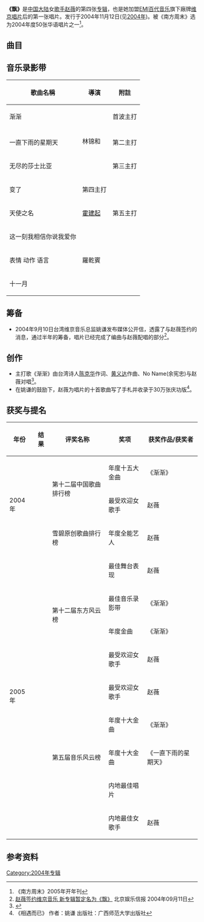 {{For|其它主題|飄 (消歧義)}}
{{Infobox Album | <!-- See Wikipedia:WikiProject_Albums -->
  Name        = 飘 |
  Type        = 專輯|
  Artist      = [[赵薇|赵薇]] |
  Cover       =  |
  Released    = 2004年11月12日|
  Recorded    = 2004年 |
  Genre       =  |
  Length      =  |
  Label       = [[維京音樂_(港台)|维京唱片]] |
  Producer    =  [[李伟菘|李伟菘]]、[[李偲菘|李偲菘]]、潘同雄|
  Last album  = 《[[最后一次分手|最后一次分手]]》 (新曲+精选)<br />(2001) |
  This album  = '''《飘》'''<br />(2004) |
  Next album  = 《[[Double_雙|Double 雙]]》<br />(2005) }}

'''《飘》'''是[[中国大陆|中国大陆]]女[[歌手|歌手]][[赵薇|赵薇]]的第四张[[音樂專輯|专辑]]，也是她加盟[[百代唱片_(台灣)|EMI百代音乐]]旗下廠牌[[維京音樂_(港台)|维京唱片]]后的第一张唱片。发行于2004年11月12日(见[[2004年|2004年]])。被《南方周末》选为2004年度50张华语唱片之一<ref>《南方周末》2005年开年刊</ref>。

==曲目==
{{Tracklist
| collapsed = 
| headline = 
| font_size = 
| total_length = 

| music_credits = yes
| lyrics_credits = yes
| arranger_credits = yes
| producer_credits = yes
| extra_column = 
| longnote_column = yes

| title1 = 变了
| note1 = 
| longnote1 = 
| music1 = 陈金晶
| lyrics1 = [[姚谦|姚谦]]
| arranger1 = 刘文仁
| producer1 = 
| extra1 = 
| length1 = 4:46

| title2 = 这一刻我相信你说我爱你
| note2 = 
| longnote2 = 
| music2 = [[杨馥蔚|杨孝芬]]
| lyrics2 = 姚谦
| arranger2 = {{link-yue|Terence Teo|張瑞成}}
| producer2 = 
| extra2 = 
| length2 = 4:11

| title3 = 渐渐
| note3 = featuring [[余宪忠|No name]]
| longnote3 = 
| music3 = [[黄义达|黄义达]]
| lyrics3 = [[陈克华|陈克华]]
| arranger3 = 陈彦军
| producer3 = 
| extra3 = 
| length3 = 3:52

| title4 = 无尽的莎士比亚
| note4 = 
| longnote4 = 
| music4 = [[张亚东_(音乐人)|张亚东]]
| lyrics4 = 姚谦
| arranger4 = 李雨寰
| producer4 = 
| extra4 = 
| length4 = 4:39

| title5 = 一直下雨的星期天
| note5 = 
| longnote5 = 
| music5 = Minski
| lyrics5 = 姚谦
| arranger5 = 吕绍淳
| producer5 = 
| extra5 = 
| length5 = 3:43

| title6 = 表情 动作 语言
| note6 = 
| longnote6 = 
| music6 = 郭伟聪
| lyrics6 = 郭伟聪
| arranger6 = 刘文仁
| producer6 = 
| extra6 = 
| length6 = 4:17

| title7 = 状态
| note7 = 
| longnote7 = 
| music7 = [[李偲菘|李偲菘]]
| lyrics7 = [[陈镇川|陈镇川]]
| arranger7 = Derek Chua
| producer7 = 
| extra7 = 
| length7 = 3:46

| title8 = 生命里的这一天
| note8 = 
| longnote8 = 
| music8 = 戴蕾
| lyrics8 = 姚谦
| arranger8 = Mac Chew
| producer8 = 
| extra8 = 
| length8 = 3:55

| title9 = 十一月
| note9 = 
| longnote9 = 
| music9 = 黄莹莹
| lyrics9 = 姚谦
| arranger9 = Terence Teo
| producer9 = 
| extra9 = 
| length9 = 3:41

| title10 = 天使之名
| note10 = 
| longnote10 = 电影《[[情人结|情人结]]》主题曲
| music10 = [[李伟菘|李伟菘]]
| lyrics10 = 姚谦
| arranger10 = 刘文仁
| producer10 = 
| extra10 = 
| length10 = 4:40
}}

== 音乐录影带 ==
{| class="wikitable"
!歌曲名稱
!導演
!附註
|-
|渐渐
|rowspan="4" |林锦和
|首波主打
|-
|-
|一直下雨的星期天
|第二主打
|-
|无尽的莎士比亚
|第三主打
|-
|变了
|第四主打
|-
|天使之名
|[[霍建起|霍建起]]
|第五主打
|-
|这一刻我相信你说我爱你
|
|
|-
|表情 动作 语言
|羅乾賓
|
|-
|十一月
|
|
|}

== 筹备 ==
*2004年9月10日台湾维京音乐总监姚谦发布媒体公开信，透露了与赵薇签约的消息，通过半年的筹备，唱片已经完成了编曲与赵薇配唱的部分<ref>[http://ent.163.com/ent/editor/music/040911/040911_317247.html 赵薇签约维京音乐 新专辑暂定名为《飘》] {{Wayback|url=http://ent.163.com/ent/editor/music/040911/040911_317247.html|date=20201029031504}}北京娱乐信报 2004年09月11日</ref>。

== 创作 ==
*主打歌《渐渐》由台湾诗人[[陈克华|陈克华]]作词、[[黄义达|黄义达]]作曲、No Name(余宪忠)与赵薇对唱<ref>{{Cite web|title=声音脱胎换骨 《渐渐》认识歌手赵薇(图)|url=https://ent.qq.com/music/a/20041108/000016.htm|access-date=2022-04-08|work=ent.qq.com}}</ref>。
*在姚谦的鼓励下，赵薇为唱片的十首歌曲写了手札并收录于30万张庆功版<ref>《相遇而已》 作者：姚谦 出版社：广西师范大学出版社</ref>。

==获奖与提名==
{| class="wikitable" style="margin: 0 auto;"
|-
! 年份 !! 结果 !! 评奖名称 !! 奖项 !! 获奖作品/获奖者
|-
|rowspan="3"| 2004年 || {{won}} || rowspan="2"|第十二届中国歌曲排行榜 || 年度十五大金曲 || 《渐渐》
|-
| {{nom}} || 最受欢迎女歌手 || 赵薇
|-
| {{won}} || 雪碧原创歌曲排行榜 || 年度全能艺人 || 赵薇
|-
|rowspan="9"| 2005年 || {{won}} || rowspan="4"|第十二届东方风云榜 || 最佳舞台表现 || 赵薇
|-
| {{won}} || 最佳音乐录影带 || 《渐渐》
|-
| {{won}} || 年度金曲 || 《渐渐》
|-
| {{nom}} || 最受欢迎女歌手 || 赵薇
|-
| {{won}} || rowspan="5"|第五届音乐风云榜 || 最受欢迎女歌手 || 赵薇
|-
| {{won}} || 年度十大金曲 || 《渐渐》
|-
| {{won}} || 年度十大金曲 || 《一直下雨的星期天》
|-
| {{nom}} || 内地最佳唱片 || 
|-
| {{nom}} || 内地最佳女歌手 || 赵薇
|}


==参考资料==
{{reflist}}

{{趙薇}}

[[Category:2004年专辑|Category:2004年专辑]]